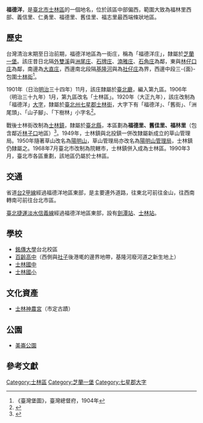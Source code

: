 {{noteTA
|1 = 庄
}}
'''福德洋'''，是[[臺北市|臺北市]][[士林區|士林區]]的一個地名，位於該區中部偏西，範圍大致為福林里西部、義信里、仁勇里、福德里、舊佳里、福志里最西端條狀地區。

==歷史==
台灣清治末期至日治前期，福德洋地區為一街庄，稱為「福德洋庄」，隸屬於[[芝蘭一堡|芝蘭一堡]]。該庄昔日北隔[[外雙溪|外雙溪]]與[[洲尾庄|洲尾庄]]、[[石牌庄|石牌庄]]、[[湳雅_(臺北市)|湳雅庄]]、[[石角庄|石角庄]]為鄰，東與[[林仔口庄|林仔口庄]]為鄰，南邊為[[大直庄|大直庄]]，西邊南北段隔[[基隆河|基隆河]]與為[[社子_(臺北市大字)|社仔庄]]為界，西邊中段三-{面}-包圍[[士林_(大字)|士林街]]<ref>《臺灣堡圖》，臺灣總督府，1904年</ref>。

1901年（日治[[明治|明治]]三十四年）11月，該庄隸屬於[[臺北廳|臺北廳]]，編入第九區。1906年（明治三十九年）1月，第九區改名「士林區」。1920年（大正九年），該庄改制為「福德洋」[[大字|大字]]，隸屬於[[臺北州|臺北州]][[七星郡|七星郡]][[士林街|士林街]]，大字下有「福德洋」、「舊街」、「洲尾頭」、「山子腳」、「下樹林」小字名<ref name="地圖會說話">{{Cite web |url=http://mapstalk.blogspot.tw/2010/10/1901-2010.html |title=《臺北市沿革 1901-2010》，地圖會說話網站 |accessdate=2016-07-25 |archive-date=2016-08-16 |archive-url=https://web.archive.org/web/20160816203231/http://mapstalk.blogspot.tw/2010/10/1901-2010.html |dead-url=no }}</ref>。

戰後士林街改制為[[士林鎮|士林鎮]]，隸屬於[[臺北縣|臺北縣]]，本區劃為'''福德里、舊佳里、福林里'''（包含鄰近[[林子口|林子口]]地區）<ref name="封域篇">{{cite book |title=《臺北市志》卷一 沿革志 封域篇 |date=1988-06 |publisher=[[臺北市文獻委員會|臺北市文獻委員會]] |page=177}}</ref>。1949年，士林鎮與北投鎮一併改隸屬新成立的草山管理局。1950年隨著草山改名為[[陽明山|陽明山]]，草山管理局亦改名為[[陽明山管理局|陽明山管理局]]，士林鎮仍隸屬之。1968年7月臺北市改制為院轄市，士林鎮併入成為士林區。1990年3月，臺北市各區重劃，該地區仍屬於士林區。

==交通==
省道[[台2甲線|台2甲線]]經過福德洋地區東部，是主要連外道路，往東北可前往金山，往西南轉南可前往台北市區。

[[臺北捷運|臺北捷運]][[淡水信義線|淡水信義線]]經過福德洋地區東部，設有[[劍潭站|劍潭站]]、[[士林站|士林站]]。

==學校==
*[[銘傳大學|銘傳大學]]台北校區
*[[百齡高中|百齡高中]]（西側與[[社子_(臺北市大字)|社子]]後港墘的邊界地帶，基隆河廢河道之新生地上）
*[[士林國中|士林國中]]
*[[士林國小|士林國小]]

==文化資產==
*[[士林神農宮|士林神農宮]]（市定古蹟）

==公園==
*[[美崙公園|美崙公園]]

==參考文獻==
{{reflist}}

{{七星郡}}

[[Category:士林區|Category:士林區]]
[[Category:芝蘭一堡|Category:芝蘭一堡]]
[[Category:七星郡大字|Category:七星郡大字]]